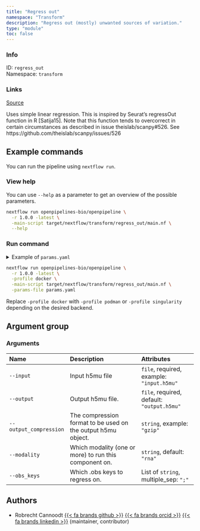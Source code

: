 ```yaml
---
title: "Regress out"
namespace: "Transform"
description: "Regress out (mostly) unwanted sources of variation."
type: "module"
toc: false
---
```


::: {.column-margin}

### Info

ID: `regress_out`  
Namespace: `transform`

### Links
[Source](https://github.com/openpipelines-bio/openpipeline/blob/1.0.0/src/transform/regress_out){.btn-action .btn-sm .btn-info .btn role="button"}

:::

Uses simple linear regression. This is inspired by Seurat's regressOut function in R [Satija15]. 
Note that this function tends to overcorrect in certain circumstances as described in issue theislab/scanpy#526. See https://github.com/theislab/scanpy/issues/526

## Example commands

You can run the pipeline using `nextflow run`.

### View help

You can use `--help` as a parameter to get an overview of the possible parameters.

```bash
nextflow run openpipelines-bio/openpipeline \
  -r 1.0.0 -latest \
  -main-script target/nextflow/transform/regress_out/main.nf \
  --help
```

### Run command

<details>
<summary>Example of `params.yaml`</summary>
```yaml
# Arguments
input: # please fill in - example: "input.h5mu"
# output: "$id.$key.output.h5mu"
# output_compression: "gzip"
modality: "rna"
# obs_keys: ["foo"]

# Nextflow input-output arguments
publish_dir: # please fill in - example: "output/"
# param_list: "my_params.yaml"
```
</details>

```bash
nextflow run openpipelines-bio/openpipeline \
  -r 1.0.0 -latest \
  -profile docker \
  -main-script target/nextflow/transform/regress_out/main.nf \
  -params-file params.yaml
```

:::{.callout-note}
Replace `-profile docker` with `-profile podman` or `-profile singularity` depending on the desired backend.
:::

## Argument group

### Arguments

|Name                   |Description                                                  |Attributes                                 |
|:----------------------|:------------------------------------------------------------|:------------------------------------------|
|`--input`              |Input h5mu file                                              |`file`, required, example: `"input.h5mu"`  |
|`--output`             |Output h5mu file.                                            |`file`, required, default: `"output.h5mu"` |
|`--output_compression` |The compression format to be used on the output h5mu object. |`string`, example: `"gzip"`                |
|`--modality`           |Which modality (one or more) to run this component on.       |`string`, default: `"rna"`                 |
|`--obs_keys`           |Which .obs keys to regress on.                               |List of `string`, multiple_sep: `";"`      |

## Authors


  * Robrecht Cannoodt [{{< fa brands github >}}](https://github.com/rcannood) [{{< fa brands orcid >}}](https://orcid.org/0000-0003-3641-729X) [{{< fa brands linkedin >}}](https://linkedin.com/in/robrechtcannoodt) (maintainer, contributor)
